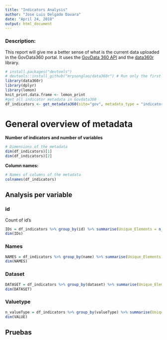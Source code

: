 ---
title: "Indicators Analysis"
author: "Jose Luis Delgado Davara"
date: "April 24, 2018"
output: html_document
---

### Description: 
This report will give me a better sense of what is the current data uploaded in the GovData360 portal. It uses the [GovData 360 API](https://tcdata360.worldbank.org/tools/data360r#section1.1) and the [data360r](https://github.com/mrpsonglao/data360r) library. 

```{r include=FALSE}
# install.packages("devtools")
# devtools::install_github("mrpsonglao/data360r") # Run only the first time
library(data360r)
library(dplyr)
library(lemon)
knit_print.data.frame <- lemon_print
#get all indicator metadata in Govdata360
df_indicators <- get_metadata360(site="gov", metadata_type = "indicators")
```

# General overview of metadata
**Number of indicators and number of variables**
```{r echo=FALSE}
# Dimensions of the metadata
dim(df_indicators)[1]
dim(df_indicators)[2]
```

**Column names:**
```{r echo=FALSE}
# Names of columns of the metadata
colnames(df_indicators)
```

## Analysis per variable
### id
Count of id's
```{r}
IDs = df_indicators %>% group_by(id) %>% summarise(Unique_Elements = n_distinct(id))
dim(IDs)
```

### Names
```{r}
NAMES = df_indicators %>% group_by(name) %>% summarise(Unique_Elements = n_distinct(name))
dim(NAMES)
```

### Dataset
```{r}
DATASET = df_indicators %>% group_by(dataset) %>% summarise(Unique_Elements = n_distinct(dataset))
dim(DATASET)
```


### Valuetype
```{r}
n_valueType = df_indicators %>% group_by(valueType) %>% summarise(Unique_Elements = n_distinct(valueType))
dim(VALUE)
```





## Pruebas
```{r}

```














